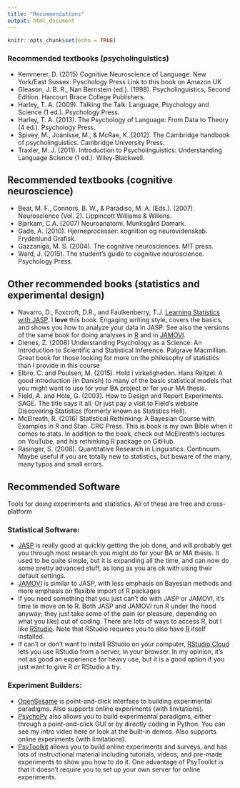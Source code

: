 ```yaml
---
title: "Recommendations"
output: html_document
---
```


```r
knitr::opts_chunk$set(echo = TRUE)
```

### Recommended textbooks (psycholinguistics)

- Kemmerer, D. (2015) Cognitive Neuroscience of Language. New 
York/East Sussex: Pyschology Press Link to this book on 
Amazon UK
- Gleason, J. B. R., Nan Bernstein (ed.). (1998). Psycholinguistics, 
Second Edition. Harcourt Brace College Publishers. 
- Harley, T. A. (2009). Talking the Talk: Language, Psychology and 
Science (1 ed.). Psychology Press.
- Harley, T. A. (2013). The Psychology of Language: From Data to 
Theory (4 ed.). Psychology Press.
- Spivey, M., Joanisse, M., & McRae, K. (2012). The Cambridge 
handbook of psycholinguistics. Cambridge University Press.
- Traxler, M. J. (2011). Introduction to Psycholinguistics: Understanding 
Language Science (1 ed.). Wiley-Blackwell.

## Recommended textbooks (cognitive neuroscience)
- Bear, M. F., Connors, B. W., & Paradiso, M. A. (Eds.). (2007). 
Neuroscience (Vol. 2). Lippincott Williams & Wilkins.
- Bjarkam, C.A. (2007) Neuroanatomi. Munksgård Damark.
- Gade, A. (2010). Hjerneprocesser: kognition og neurovidenskab. 
Frydenlund Grafisk.
- Gazzaniga, M. S. (2004). The cognitive neurosciences. MIT press.
- Ward, J. (2015). The student’s guide to cognitive neuroscience. 
Psychology Press.

## Other recommended books (statistics and experimental design)

- Navarro, D., Foxcroft, D.R., and Faulkenberry, T.J. <a href="https://learnstatswithjasp.com">Learning Statistics with JASP</a>. I **love** this book. Engaging writing style, covers the basics, and shows you how to analyze your data in JASP. See also the versions of the same book for doing analyses in <a href="https://learningstatisticswithr.com">R</a> and in <a href="https://www.learnstatswithjamovi.com">JAMOVI</a>.
- Dienes, Z. (2008) Understanding Psychology as a Science: An 
Introduction to Scientific and Statistical Inference. Palgrave 
Macmillian. Great book for those looking for more on the philosophy of statistics than I provide in this course
- Elbro, C. and Poulsen, M. (2015). Hold i virkeligheden. Hans Reitzel. 
A good introduction (in Danish) to many of the basic statistical 
models that you might want to use for your BA project or for your 
MA thesis.
- Field, A. and Hole, G. (2003). How to Design and Report Experiments. 
SAGE. The title says it all. Or just pay a visit to Field's website 
Discovering Statistics (formerly known as Statistics Hell).
- McElreath, R. (2016) Statistical Rethinking: A Bayesian Course with 
Examples in R and Stan. CRC Press. This is book is my own 
Bible when it comes to stats. In addition to the book, check out McElreath’s lectures on YouTube, and his rethinking R package on GitHub.
- Rasinger, S. (2008). Quantitative Research in Linguistics. Continuum. 
Maybe useful if you are totally new to statistics, but beware of the many, many typos and small errors.

## Recommended Software

Tools for doing experiments and statistics. All of these are free and cross-platform  

### Statistical Software:

- <a href="https://jasp-stats.org" target="_blank">JASP</a> is really good at quickly getting the job done, and will probably get you through most research you might do for your BA or MA thesis. It used to be quite simple, but it is expanding all the time, and can now do some pretty advanced stuff, as long as you are ok with using their default settings.
- <a href="https://www.jamovi.org" target="_blank">JAMOVI</a> is similar to JASP, with less emphasis on Bayesian methods and more emphasis on flexible import of R packages
- If you need something that you just can't do with JASP or JAMOVI, it's time to move on to R. Both JASP and JAMOVI run R under the hood anyway; they just take some of the pain (or pleasure, depending on what you like) out of coding. There are lots of ways to access R, but I like <a href="https://rstudio.com/products/rstudio/" target="_blank">RStudio</a>. Note that RStudio requires you to also have <a href="https://www.r-project.org" target="_blank">R</a> itself installed.
- If can't or don't want to install RStudio on your computer, <a href="https://rstudio.cloud" target="_blank">RStudio Cloud</a> lets you use RStudio from a server, in your browser. In my opinion, it's not as good an experience for heavy use, but it is a good option if you just want to give R or RStudio a try.

### Experiment Builders:
- <a href="https://osdoc.cogsci.nl" target="_blank">OpenSesame</a> is point-and-click interface to building experimental paradigms. Also supports online experiments (with limitations).
- <a href="https://www.psychopy.org" target="_blank">PsychoPy</a> also allows you to build experimental paradigms, either through a point-and-click GUI or by directly coding in Python. You can see my intro video here or look at the built-in demos. Also supports online experiments (with limitations).
- <a href="https://www.psytoolkit.org" target="_blank">PsyToolkit</a> allows you to build online experiments and surveys, and has lots of instructional material including tutorials, videos, and pre-made experiments to show you how to do it. One advantage of PsyToolkit is that it doesn't require you to set up your own server for online experiments.
